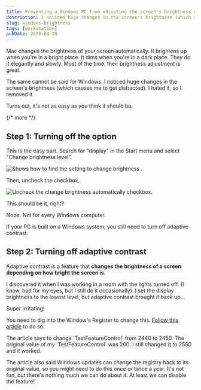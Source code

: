 ```yaml
---
title: Preventing a Windows PC from adjusting the screen's brightness automatically
description: I noticed huge changes in the screen's brightness (which causes me to get distracted). I hated it, so I removed it.
slug: windows-brightness
tags: [workstation]
pubDate: 2020-04-29
---
```


Mac changes the brightness of your screen automatically. It brightens up when you're in a bright place. It dims when you're in a dark place. They do it elegantly and slowly. Most of the time, their brightness adjustment is great.

The same cannot be said for Windows. I noticed huge changes in the screen's brightness (which causes me to get distracted). I hated it, so I removed it.

Turns out, it's not as easy as you think it should be.

{/* more */}

## Step 1: Turning off the option

This is the easy part. Search for "display" in the Start menu and select "Change brightness level".

<Image
  src="/assets/2020/windows-brightness/change-brightness-level.png"
  alt="Shows how to find the setting to change brightness ."
/>

Then, uncheck the checkbox.

<Image
  src="/assets/2020/windows-brightness/change-brightness-checkbox.png"
  alt="Uncheck the change brightness automatically checkbox."
/>

This should be it, right?

Nope. Not for every Windows computer.

If your PC is built on a Windows system, you still need to turn off adaptive contrast.

## Step 2: Turning off adaptive contrast

Adaptive contrast is a feature that **changes the brightness of a screen depending on how bright the screen is**.

I discovered it when I was working in a room with the lights turned off. (I know, bad for my eyes, but I still do it occasionally). I set the display brightness to the lowest level, but adaptive contrast brought it back up...

Super irritating!

You need to dig into the Window's Register to change this. [Follow this article][1] to do so.

<Callout>
  The article says to change `TestFeatureControl` from 2440 to 2450. The
  original value of my `TestFeatureControl` was 200. I still changed it to 2550
  and it worked.
</Callout>

The article also said Windows updates can change the registry back to its original value, so you might need to do this once or twice a year. It's not fun, but there's nothing much we can do about it. At least we can disable the feature!

[1]: https://www.windowscentral.com/how-disable-adapative-contrast-surface
